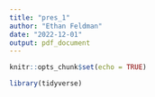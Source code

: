 ```yaml
---
title: "pres_1"
author: "Ethan Feldman"
date: "2022-12-01"
output: pdf_document
---
```


```r
knitr::opts_chunk$set(echo = TRUE)
```

```r
library(tidyverse)
```

